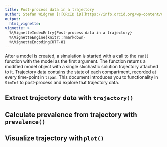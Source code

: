 ```yaml
---
title: Post-process data in a trajectory
author: Stefan Widgren [![ORCID iD](https://info.orcid.org/wp-content/uploads/2019/11/orcid_16x16.png)](https://orcid.org/0000-0001-5745-2284)
output:
  html_vignette:
vignette: >
  %\VignetteIndexEntry{Post-process data in a trajectory}
  %\VignetteEngine{knitr::rmarkdown}
  %\VignetteEncoding{UTF-8}
---
```


After a model is created, a simulation is started with a call to the
`run()` function with the model as the first argument. The function
returns a modified model object with a single stochastic solution
trajectory attached to it. Trajectory data contains the state of each
compartment, recorded at every time-point in `tspan`. This document
introduces you to functionality in `SimInf` to post-process and
explore that trajectory data.

## Extract trajectory data with `trajectory()`

## Calculate prevalence from trajectory with `prevalence()`

## Visualize trajectory with `plot()`
